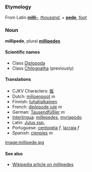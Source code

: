 ===Etymology===
From Latin '''[[milli-]]''', ''[[thousand]]'', + '''[[pede]]''', ''[[foot]]''

===Noun===
'''millipede''', plural '''[[millipedes]]'''

====Scientific names====
*Class [[Diplopoda]]
*Class [[Chilognatha]] (previously)

====Translations====
*CJKV Characters: [[蜒]]
*Dutch: [[miljoenpoot]] ''m''
*Finnish: [[tuhatjalkainen]]
*French: [[diplopode jule]] ''m''
*German: [[Tausendfüßler]] ''m''
*[[Interlingua]]: [[millepedes]], [[myriapodo]]
*Latin: [[Julus ssp.]]<!-- is this correct?? [[User:Hippietrail|Hippietrail]] 15:38, 10 Mar 2004 (UTC) -->
*Portuguese: [[centopéia]] ''f'', [[lacraia]] ''f''
*Spanish: [[cienpies]] ''m''

[[image:millipede.jpg]]

====See also====
*[[w:millipede|Wikipedia article on millipedes]]